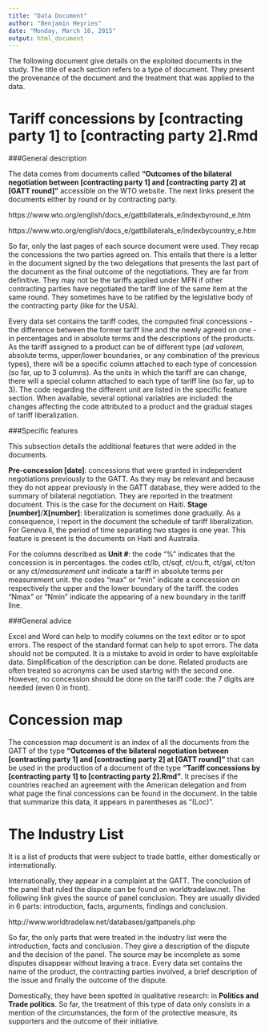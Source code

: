 ```yaml
---
title: "Data Document"
author: "Benjamin Heyries"
date: "Monday, March 16, 2015"
output: html_document
---
```


The following document give details on the exploited documents in the study. The title of each section refers to a type of document. They present the provenance of the document and the treatment that was applied to the data.

Tariff concessions by [contracting party 1] to [contracting party 2].Rmd
===============================

###General description

The data comes from documents called __"Outcomes of the bilateral negotiation between [contracting party 1] and [contracting party 2] at [GATT round]"__ accessible on the WTO website. The next links present the documents either by round or by contracting party.

https://www.wto.org/english/docs_e/gattbilaterals_e/indexbyround_e.htm 

https://www.wto.org/english/docs_e/gattbilaterals_e/indexbycountry_e.htm

So far, only the last pages of each source document were used. They recap the concessions the two parties agreed on. This entails that there is a letter in the document signed by the two delegations that presents the last part of the document as the final outcome of the negotiations. They are far from definitive. They may not be the tariffs applied under MFN if other contracting parties have negotiated the tariff line of the same item at the same round. They sometimes have to be ratified by the legislative body of the contracting party (like for the USA).

Every data set contains the tariff codes, the computed final concessions - the difference between the former tariff line and the newly agreed on one - in percentages and in absolute terms and the descriptions of the products. As the tariff assigned to a product can be of different type (_ad valorem_, absolute terms, upper/lower boundaries, or any combination of the previous types), there will be a specific column attached to each type of concession (so far, up to 3 columns). As the units in which the tariff are can change, there will a special column attached to each type of tariff line (so far, up to 3). The code regarding the different unit are listed in the specific feature section. When available, several optional variables are included: the changes affecting the code attributed to a product and the gradual stages of tariff liberalization.

###Specific features


This subsection details the additional features that were added in the documents.

__Pre-concession [date]__: concessions that were granted in independent negotiations previously to the GATT. As they may be relevant and because they do not appear previously in the GATT database, they were added to the summary of bilateral negotiation. They are reported in the treatment document. This is the case for the document on Haiti.
__Stage [number]__/__X[number]__: liberalization is sometimes done gradually. As a consequence, I report in the document the schedule of tariff liberalization. For Geneva II, the period of time separating two stages is one year. This feature is present is the documents on Haiti and Australia.

For the columns described as __Unit #__:
the code "%" indicates that the concession is in percentages.
the codes ct/lb, ct/sqf, ct/cu.ft, ct/gal, ct/ton or any ct/_measurement unit_ indicate a tariff in absolute terms per measurement unit.
the codes "max" or "min" indicate a concession on respectively the upper and the lower boundary of the tariff.
the codes "Nmax" or "Nmin" indicate the appearing of a new boundary in the tariff line.

###General advice

Excel and Word can help to modify columns on the text editor or to spot errors.
The respect of the standard format can help to spot errors.
The data should not be computed. It is a mistake to avoid in order to have exploitable data.
Simplification of the description can be done. Related products are often treated so acronyms can be used startng with the second one. However, no concession should be done on the tariff code: the 7 digits are needed (even 0 in front).


Concession map
===============================

The concession map document is an index of all the documents from the GATT of the type __"Outcomes of the bilateral negotiation between [contracting party 1] and [contracting party 2] at [GATT round]"__ that can be used in the production of a document of the type __"Tariff concessions by [contracting party 1] to [contracting party 2].Rmd"__. It precises if the countries reached an agreement with the American delegation and from what page the final concessions can be found in the document. In the table that summarize this data, it appears in parentheses as "(Loc)".


The Industry List
===============================

It is a list of products that were subject to trade battle, either domestically or internationally. 

Internationally, they appear in a complaint at the GATT. The conclusion of the panel that ruled the dispute can be found on worldtradelaw.net. The following link gives the source of panel conclusion. They are usually divided in 6 parts: introduction, facts, arguments, findings and conclusion.

http://www.worldtradelaw.net/databases/gattpanels.php

So far, the only parts that were treated in the industry list were the introduction, facts and conclusion. They give a description of the dispute and the decision of the panel. The source may be incomplete as some disputes disappear without leaving a trace.
Every data set contains the name of the product, the contracting parties involved, a brief description of the issue and finally the outcome of the dispute. 

Domestically, they have been spotted in qualitative research: in __Politics and Trade politics__. So far, the treatment of this type of data only consists in a mention of the circumstances, the form of the protective measure, its supporters and the outcome of their initiative.